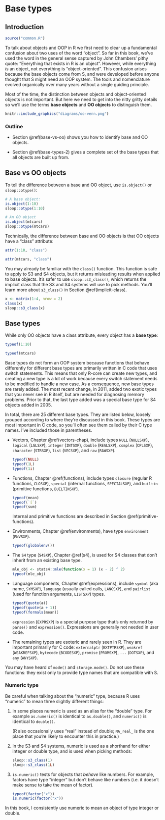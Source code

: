 # Base types {#base-types}

## Introduction
\index{base objects}
\index{OO objects}

```r
source("common.R")
```

To talk about objects and OOP in R we first need to clear up a fundamental confusion about two uses of the word "object". So far in this book, we've used the word in the general sense captured by John Chambers' pithy quote: "Everything that exists in R is an object". However, while everything _is_ an object, not everything is "object-oriented". This confusion arises because the base objects come from S, and were developed before anyone thought that S might need an OOP system. The tools and nomenclature evolved organically over many years without a single guiding principle.

Most of the time, the distinction between objects and object-oriented objects is not important. But here we need to get into the nitty gritty details so we'll use the terms __base objects__ and __OO objects__ to distinguish them.

```r
knitr::include_graphics("diagrams/oo-venn.png")
```

### Outline {-} 

* Section \@ref(base-vs-oo) shows you how to identify base and OO objects.

* Section \@ref(base-types-2) gives a complete set of the base types that all
  objects are built up from.
  
## Base vs OO objects {#base-vs-oo}
\indexc{is.object()}
\indexc{otype()}
\index{attributes!class}
\indexc{class()}

To tell the difference between a base and OO object, use `is.object()` or `sloop::otype()`:

```r
# A base object:
is.object(1:10)
sloop::otype(1:10)

# An OO object
is.object(mtcars)
sloop::otype(mtcars)
```

Technically, the difference between base and OO objects is that OO objects have a "class" attribute:

```r
attr(1:10, "class")

attr(mtcars, "class")
```

You may already be familiar with the `class()` function. This function is safe to apply to S3 and S4 objects, but it returns misleading results when applied to base objects. It's safer to use `sloop::s3_class()`, which returns the implicit class that the S3 and S4 systems will use to pick methods. You'll learn more about `s3_class()` in Section \@ref(implicit-class).

```r
x <- matrix(1:4, nrow = 2)
class(x)
sloop::s3_class(x)
```

## Base types {#base-types-2}
\indexc{typeof()}
\index{base type|see {\texttt{typeof()}}}

While only OO objects have a class attribute, every object has a __base type__:

```r
typeof(1:10)

typeof(mtcars)
```

Base types do not form an OOP system because functions that behave differently for different base types are primarily written in C code that uses switch statements. This means that only R-core can create new types, and creating a new type is a lot of work because every switch statement needs to be modified to handle a new case. As a consequence, new base types are rarely added. The most recent change, in 2011, added two exotic types that you never see in R itself, but are needed for diagnosing memory problems. Prior to that, the last type added was a special base type for S4 objects added in 2005.

<!-- 
https://github.com/wch/r-source/blob/f5bb85782509ddadbcec94ab7648886c2d008bda/src/main/util.c#L185-L211-->

In total, there are 25 different base types. They are listed below, loosely grouped according to where they're discussed in this book. These types are most important in C code, so you'll often see them called by their C type names. I've included those in parentheses.

*   Vectors, Chapter \@ref(vectors-chap), include types `NULL` (`NULLSXP`), 
    `logical` (`LGLSXP`), `integer` (`INTSXP`), `double` (`REALSXP`), `complex`
    (`CPLSXP`), `character` (`STRSXP`), `list` (`VECSXP`), and `raw` (`RAWSXP`).
    
    ```r
    typeof(NULL)
    typeof(1L)
    typeof(1i)
    ```

*   Functions, Chapter \@ref(functions), include types `closure` (regular R 
    functions, `CLOSXP`), `special` (internal functions, `SPECIALSXP`), and 
    `builtin` (primitive functions, `BUILTINSXP`).
    
    ```r
    typeof(mean)
    typeof(`[`)
    typeof(sum)    
    ```
    
    Internal and primitive functions are described in Section 
    \@ref(primitive-functions).

*   Environments, Chapter \@ref(environments), have type `environment` 
    (`ENVSXP`).

    ```r
    typeof(globalenv())
    ```

*   The `S4` type (`S4SXP`), Chapter \@ref(s4), is used for S4 classes that 
    don't inherit from an existing base type.
   
    ```r
    mle_obj <- stats4::mle(function(x = 1) (x - 2) ^ 2)
    typeof(mle_obj)
    ```

*   Language components, Chapter \@ref(expressions), include `symbol` (aka 
    name, `SYMSXP`), `language` (usually called calls, `LANGSXP`), and 
    `pairlist` (used for function arguments, `LISTSXP`) types.

    ```r
    typeof(quote(a))
    typeof(quote(a + 1))
    typeof(formals(mean))
    ```
 
    `expression` (`EXPRSXP`) is a special purpose type that's only returned by
    `parse()` and `expression()`. Expressions are generally not needed in user 
    code.
 
*   The remaining types are esoteric and rarely seen in R. They are important 
    primarily for C code: `externalptr` (`EXTPTRSXP`), `weakref` (`WEAKREFSXP`), 
    `bytecode` (`BCODESXP`), `promise` (`PROMSXP`), `...` (`DOTSXP`), and 
    `any` (`ANYSXP`).

\indexc{mode()}
You may have heard of `mode()` and `storage.mode()`. Do not use these functions: they exist only to provide type names that are compatible with S. 

### Numeric type {#numeric-type}
\index{numeric vectors}
\index{vectors!numeric|see {numeric vectors}}

Be careful when talking about the "numeric" type, because R uses "numeric" to mean three slightly different things:

1.  In some places numeric is used as an alias for the "double" type. For 
    example `as.numeric()` is identical to `as.double()`, and `numeric()` is
    identical to `double()`.
    
    (R also occasionally uses "real" instead of double; `NA_real_` is the one 
    place that you're likely to encounter this in practice.)
    
1.  In the S3 and S4 systems, numeric is used as a shorthand for either 
    integer or double type, and is used when picking methods:

    ```r
    sloop::s3_class(1)
    sloop::s3_class(1L)
    ```

1.  `is.numeric()` tests for objects that _behave_ like numbers. For example, 
    factors have type "integer" but don't behave like numbers (i.e. it doesn't
    make sense to take the mean of factor).

    ```r
    typeof(factor("x"))
    is.numeric(factor("x"))
    ```

In this book, I consistently use numeric to mean an object of type integer or double.
